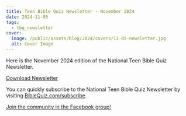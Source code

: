```yaml
---
title: Teen Bible Quiz Newsletter - November 2024
date: 2024-11-05
tags:
  - tbq_newsletter
cover:
  image: /public/assets/blog/2024/covers/11-05-newsletter.jpg
  alt: Cover Image
---
```


Here is the November 2024 edition of the National Teen Bible Quiz Newsletter.

<a href="https://biblequiz.com/assets/blog/2024/11-newsletter.pdf" class="btn btn-primary">Download Newsletter</a>

You can quickly subscribe to the National Teen Bible Quiz Newsletter by visiting [BibleQuiz.com/subscribe](https://biblequiz.com/subscribe/).

[Join the community in the Facebook group!](https://www.facebook.com/groups/agbiblequiz)
